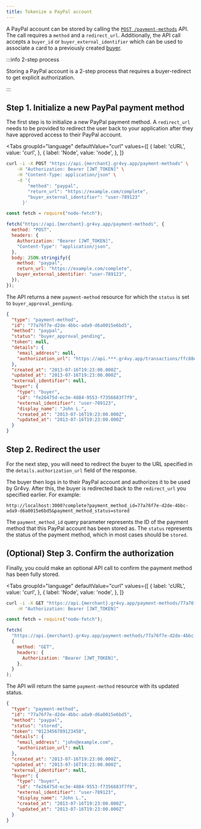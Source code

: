 ```yaml
---
title: Tokenize a PayPal account
---
```



A PayPal account can be stored by calling the [`POST /payment-methods`][api]
API. The call requires a `method` and a `redirect_url`. Additionally, the API
call accepts a `buyer_id` or `buyer_external_identifier` which can be used to
associate a card to a previously created [buyer].

:::info 2-step process

Storing a PayPal account is a 2-step process that requires a buyer-redirect to
get explicit authorization.

:::

[api]: /reference#operation/store-payment-method
[buyer]: /guides/buyers/add

## Step 1. Initialize a new PayPal payment method

The first step is to initialize a new PayPal payment method. A `redirect_url`
needs to be provided to redirect the user back to your application after they
have approved access to their PayPal account.

<Tabs
  groupId="language"
  defaultValue="curl"
  values={[
    { label: 'cURL', value: 'curl', },
    { label: 'Node', value: 'node', },
  ]}
>
  <TabItem value="curl">

```bash {5-9}
curl -i -X POST "https://api.{merchant}.gr4vy.app/payment-methods" \
    -H "Authorization: Bearer [JWT_TOKEN]" \
    -H "Content-Type: application/json" \
    -d '{
        "method": "paypal",
        "return_url": "https://example.com/complete",
        "buyer_external_identifier": "user-789123"
      }'
```

  </TabItem>
  <TabItem value="node">

```js {10-14}
const fetch = require("node-fetch");

fetch("https://api.{merchant}.gr4vy.app/payment-methods", {
  method: "POST",
  headers: {
    Authorization: "Bearer [JWT_TOKEN]",
    "Content-Type": "application/json",
  },
  body: JSON.stringify({
    method: "paypal",
    return_url: "https://example.com/complete",
    buyer_external_identifier: "user-789123",
  }),
});
```

  </TabItem>
</Tabs>

The API returns a new `payment-method` resource for which the `status` is set to
`buyer_approval_pending`.

```json title="POST /payment-methods"
{
  "type": "payment-method",
  "id": "77a76f7e-d2de-4bbc-ada9-d6a0015e6bd5",
  "method": "paypal",
  "status": "buyer_approval_pending",
  "token": null,
  "details": {
    "email_address": null,
    "authorization_url": "https://api.***.gr4vy.app/transactions/ffc88ec9-e1ee-45ba-993d-b5902c3b2a8c"
  },
  "created_at": "2013-07-16T19:23:00.000Z",
  "updated_at": "2013-07-16T19:23:00.000Z",
  "external_identifier": null,
  "buyer": {
    "type": "buyer",
    "id": "fe26475d-ec3e-4884-9553-f7356683f7f9",
    "external_identifier": "user-789123",
    "display_name": "John L.",
    "created_at": "2013-07-16T19:23:00.000Z",
    "updated_at": "2013-07-16T19:23:00.000Z"
  }
}
```

## Step 2. Redirect the user

For the next step, you will need to redirect the buyer to the URL specified in
the `details.authorization_url` field of the response.

The buyer then logs in to their PayPal account and authorizes it to be used by
Gr4vy. After this, the buyer is redirected back to the `redirect_url` you
specified earlier. For example:

```
http://localhost:3000?complete?payment_method_id=77a76f7e-d2de-4bbc-ada9-d6a0015e6bd5&payment_method_status=stored
```

The `payment_method_id` query parameter represents the ID of the payment method
that this PayPal account has been stored as. The `status` represents the status
of the payment method, which in most cases should be `stored`.

## (Optional) Step 3. Confirm the authorization

Finally, you could make an optional API call to confirm the payment method has
been fully stored.

<Tabs
  groupId="language"
  defaultValue="curl"
  values={[
    { label: 'cURL', value: 'curl', },
    { label: 'Node', value: 'node', },
  ]}
>
  <TabItem value="curl">

```bash
curl -i -X GET "https://api.{merchant}.gr4vy.app/payment-methods/77a76f7e-d2de-4bbc-ada9-d6a0015e6bd5" \
    -H "Authorization: Bearer [JWT_TOKEN]"
```

  </TabItem>
  <TabItem value="node">

```js
const fetch = require("node-fetch");

fetch(
  "https://api.{merchant}.gr4vy.app/payment-methods/77a76f7e-d2de-4bbc-ada9-d6a0015e6bd5",
  {
    method: "GET",
    headers: {
      Authorization: "Bearer [JWT_TOKEN]",
    },
  }
);
```

  </TabItem>
</Tabs>

The API will return the same `payment-method` resource with its updated status.

```json title="GET /payment-methods/77a76f7e-d2de-4bbc-ada9-d6a0015e6bd5/authorize"
{
  "type": "payment-method",
  "id": "77a76f7e-d2de-4bbc-ada9-d6a0015e6bd5",
  "method": "paypal",
  "status": "stored",
  "token": "0123456789123458",
  "details": {
    "email_address": "john@example.com",
    "authorization_url": null
  },
  "created_at": "2013-07-16T19:23:00.000Z",
  "updated_at": "2013-07-16T19:23:00.000Z",
  "external_identifier": null,
  "buyer": {
    "type": "buyer",
    "id": "fe26475d-ec3e-4884-9553-f7356683f7f9",
    "external_identifier": "user-789123",
    "display_name": "John L.",
    "created_at": "2013-07-16T19:23:00.000Z",
    "updated_at": "2013-07-16T19:23:00.000Z"
  }
}
```
